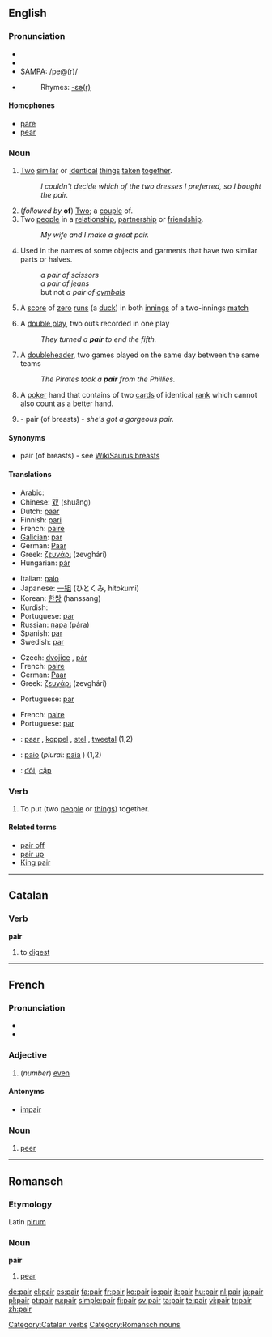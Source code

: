 ==English==

===Pronunciation===
* {{enPR|pâr}}
* {{IPA|/peə(r)/}}
* [[w:SAMPA|SAMPA]]: /pe@(r)/
* {{audio|en-us-pair.ogg|Audio (US)}}
*: Rhymes: [[Rhymes:English:-ɛə(r)|-ɛə(r)]]

====Homophones====
* [[pare]]
* [[pear]]

===Noun===
{{en-noun}}

# [[two|Two]] [[similar]] or [[identical]] [[thing]]s [[taken]] [[together]].
#: ''I couldn't decide which of the two dresses I preferred, so I bought the pair.''
# (''followed by'' '''of''') [[Two]]; a [[couple]] of.
# Two [[people]] in a [[relationship]], [[partnership]] or [[friendship]].
#: ''My wife and I make a great pair.''
# Used in the names of some objects and garments that have two similar parts or halves.
#: ''a pair of scissors''
#: ''a pair of jeans''
#: but not ''a pair of [[cymbals]]''
# {{cricket}} A [[score]] of [[zero]] [[run]]s (a [[duck]]) in both [[innings]] of a two-innings [[match]]
# {{baseball}} A [[double play]], two outs recorded in one play
#: ''They turned a '''pair''' to end the fifth.''
# {{baseball}} A [[doubleheader]], two games played on the same day between the same teams
#: ''The Pirates took a '''pair''' from the Phillies.''
# {{poker}} A [[poker]] hand that contains of two [[card]]s of identical [[rank]] which cannot also count as a better hand.
# {{slang}} - pair (of breasts) - ''she's got a gorgeous pair.''

====Synonyms====
* pair (of breasts) - see [[WikiSaurus:breasts]]

====Translations====
{{trans-top|two similar or identical things}}
* Arabic: {{Arab|[[زوج]]}} {{IPAchar|(zauj)}} {{m}}
* Chinese: [[双]] (shuāng)
* Dutch: [[paar]] {{n}}
* Finnish: [[pari]]
* French: [[paire]] {{f}}
* [[Galician]]: [[par]] {{m}}
* German: [[Paar]] {{n}}
* Greek: [[ζευγάρι]] (zevghári) {{n}}
* Hungarian: [[pár]]
{{trans-mid}}
* Italian: [[paio]] {{m}}
* Japanese: [[一組]] (ひとくみ, hitokumi)
* Korean: [[한쌍]] (hanssang)
* Kurdish: {{KUchar|[[جووت]]}}
* Portuguese: [[par#Portuguese|par]] {{m}}
* Russian: [[пара]] (pára) {{f}}
* Spanish: [[par#Spanish|par]] {{m}}
* Swedish: [[par#Swedish|par]] {{n}}
{{trans-bottom}}

{{trans-top|two people}}
* Czech: [[dvojice]] {{f}}, [[pár]] {{m}}
* French: [[paire]] {{f}}
* German: [[Paar]] {{n}}
* Greek: [[ζευγάρι]] (zevghári) {{n}}
{{trans-mid}}
* Portuguese: [[par#Portuguese|par]] {{m}}
{{trans-bottom}}

{{trans-top|used in the names of some objects}}
* French: [[paire]] {{f}}
* Portuguese: [[par]] {{m}}
{{trans-mid}}
{{trans-bottom}}

{{checktrans}}
* {{ttbc|Dutch}}: [[paar]] {{n}}, [[koppel]] {{n}}, [[stel]] {{n}}, [[tweetal]] {{n}} (1,2)
* {{ttbc|Italian}}: [[paio]] {{m}} (''plural'': [[paia]] {{f}}) (1,2)
* {{ttbc|Vietnamese}}: [[đôi]], [[cặp]]

===Verb===
{{en-verb}}

# {{transitive}} To put (two [[people]] or [[things]]) together.
<!-- this is "pair off": # To find a partner for. -->
<!-- this is "pair off": # To separate a [[group]] into sets of two.-->

====Related terms====
* [[pair off]]
* [[pair up]]
* [[King pair]]

----

==Catalan==

===Verb===
'''pair'''

# to [[digest]]

[[Category:Catalan verbs]]

----

==French==

===Pronunciation===
*{{audio|Fr-pair.ogg|audio}}
*{{IPA|/pɛʁ/}}

===Adjective===
{{fr-adj}}

# (''number'') [[even]]

====Antonyms====
* [[impair]]

===Noun===
{{fr-noun|m}}

# [[peer]]

----

==Romansch==

===Etymology===
Latin [[pirum]]

===Noun===
'''pair'''

# [[pear]]

[[Category:Romansch nouns]]

[[de:pair]]
[[el:pair]]
[[es:pair]]
[[fa:pair]]
[[fr:pair]]
[[ko:pair]]
[[io:pair]]
[[it:pair]]
[[hu:pair]]
[[nl:pair]]
[[ja:pair]]
[[pl:pair]]
[[pt:pair]]
[[ru:pair]]
[[simple:pair]]
[[fi:pair]]
[[sv:pair]]
[[ta:pair]]
[[te:pair]]
[[vi:pair]]
[[tr:pair]]
[[zh:pair]]